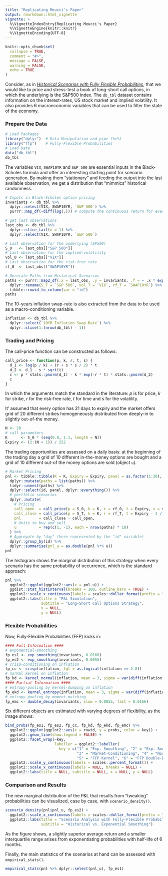 ```yaml
---
title: "Replicating Meucci's Paper"
output: rmarkdown::html_vignette
vignette: >
  %\VignetteIndexEntry{Replicating Meucci's Paper}
  %\VignetteEngine{knitr::knitr}
  %\VignetteEncoding{UTF-8}
---
```


```r
knitr::opts_chunk$set(
  collapse = TRUE,
  comment = "#>", 
  message = FALSE, 
  warning = FALSE, 
  echo = TRUE
)
```

Consider, as in [_Historical Scenarios with Fully Flexible Probabilities_](https://papers.ssrn.com/sol3/papers.cfm?abstract_id=1696802), that we would like to price and stress-test a book of long-short call options, in which the underlying is the S&P500 index. The `db_tbl` dataset contains information on the interest-rates, US stock market and implied volatility. It also provides $6$ macroeconomic variables that can be used to filter the state of the economy.

### Prepare the Data

```r
# Load Packages
library("dplyr")  # Data Manipulation and pipe (%>%) 
library("ffp")    # Fully-Flexible Probabilities
# Load Data
data("db_tbl")
db_tbl
```

The variables `VIX`, `SWAP10YR` and `S&P 500` are essential inputs in the Black-Scholes formula and offer an interesting starting point for scenario generation. By making them "stationary" and feeding the output into the last available observation, we get a distribution that "mimmics" historical randomness.

```r
# Inputs in Black-Scholes option pricing
invariants <- db_tbl %>% 
  dplyr::select(VIX, SWAP10YR, `S&P 500`) %>% 
  purrr::map_df(~diff(log(.))) # compute the continuous return for every column

# get last observations
last_obs <- db_tbl %>% 
  dplyr::slice_tail(n = 1) %>% 
  dplyr::select(VIX, SWAP10YR, `S&P 500`)

# Last observation for the underlying (SP500)
S_0   <- last_obs[["S&P 500"]]  
# Last observation for the implied-volatility
vol_0 <- last_obs[["VIX"]]
# Last observation for the risk-free rate
rf_0  <- last_obs[["SWAP10YR"]] 

# Gererate Paths from Historical Scenarios
paths <- purrr::map2_df(.x = last_obs, .y = invariants, .f = ~ .x * exp(.y)) %>%
  dplyr::rename(S_T = `S&P 500`, vol_T = `VIX`, rf_T = `SWAP10YR`) %>% 
  tibble::rowid_to_column(var = "id") 
paths
```

The 10-years inflation swap-rate is also extracted from the data to be used as a macro-conditioning variable.

```r
inflation <- db_tbl %>% 
  dplyr::select(`10YR Inflation Swap Rate`) %>% 
  dplyr::slice(1:(nrow(db_tbl) - 1))
```

### Trading and Pricing

The call-price function can be constructed as follows:

```r
call_price <- function(p, k, r, t, s) {
  d_1 <- log(p / k) + (r + s * s / 2) * t
  d_2 <- d_1 - s * sqrt(t)
  c <- p * stats::pnorm(d_1) - k * exp(-r * t) * stats::pnorm(d_2)
  c
}
```

In which the arguments match the standard in the literature: $p$ is for price, $k$ for strike, $r$ for the risk-free rate, $t$ for time and $s$ for the volatility.

It' assumed that every option has $21$ days to expiry and the market offers grid of $20$ different strikes homogeneously distributed from deeply-in to slightly out-of-the money.

```r
N <- 20
# call parameters 
K      <- S_0 * (seq(0.8, 1.1, length = N))
Expiry <- (2:(N + 1)) / 252
```

The trading opportunities are assessed on a daily basis: at the beginning of the trading day a grid of 10 different in-the-money options are bought and a grid of 10 different out-of the money options are sold (object `u`). 

```r
# Market Pricing
pnl <- tibble::tibble(K = K, Expiry = Expiry, panel = as.factor(1:20), S_0, vol_0, rf_0) %>%
  dplyr::mutate(paths = list(paths)) %>%
  tidyr::unnest(paths) %>%
  dplyr::select(id, panel, dplyr::everything()) %>%
  # portfolio scenarios
  dplyr::mutate(
    # Pricing
    call_open  = call_price(p = S_0, k = K, r = rf_0, t = Expiry, s = vol_0),
    call_close = call_price(p = S_T, k = K, r = rf_T, t = Expiry - 1 / 252, s = vol_T),
    pnl        = call_close - call_open,
    # Units to buy and sell
    u          = rep(c(1, -1), each = nrow(paths) * 10)
  ) %>%
  # Aggregate by "day" (here represented by the "id" variable)
  dplyr::group_by(id) %>%
  dplyr::summarise(pnl_u = as.double(pnl %*% u))
pnl
```

The histogram shows the marginal distribution of this strategy when every scenario has the same probability of occurrence, which is the standard approach:

```r
pnl %>% 
  ggplot2::ggplot(ggplot2::aes(x = pnl_u)) + 
  ggdist::stat_histinterval(breaks = 100, outline_bars = TRUE) + 
  ggplot2::scale_x_continuous(labels = scales::dollar_format(prefix = "U$ ")) + 
  ggplot2::labs(title = "P&L Simulation",
                subtitle = "Long-Short Call Options Strategy", 
                x = NULL, 
                y = NULL) 
```

### Flexible Probabilities

Now, Fully-Flexible Probabilities (FFP) kicks in:

```r
#### Full Information ####
# exponential-smoothing
fp_es1 <- exp_smoothing(invariants, 0.0166)
fp_es2 <- exp_smoothing(invariants, 0.0055)
# crisp-conditioning on inflation
fp_cc <- crisp(inflation, lgl = as.logical(inflation >= 2.8))
# normal kernel on inflation
fp_kd <- kernel_normal(inflation, mean = 3, sigma = var(diff(inflation[[1]])))
#### Partial Information ####
# entropy-pooling by kernel-dumping on inflation
fp_ekd <- kernel_entropy(inflation, mean = 3, sigma = var(diff(inflation[[1]])))
# entropy-pooling by moment-matching
fp_emc <- double_decay(invariants, slow = 0.0055, fast = 0.0166)
```

Six different objects are estimated with varying degrees of flexibility, as the image shows:  

```r
bind_probs(fp_es1, fp_es2, fp_cc, fp_kd, fp_ekd, fp_emc) %>% 
  ggplot2::ggplot(ggplot2::aes(x = rowid, y = probs, color = key)) + 
  ggplot2::geom_line(show.legend = FALSE) + 
  ggplot2::facet_wrap(~key, 
                      labeller = ggplot2::labeller(
                        key = c("1" = "Exp. Smoothing", "2" = "Exp. Smoothing", 
                                "3" = "Market-Conditioning", "4" = "Normal Kernel", 
                                "5" = "FFP Kernel", "6" = "FFP Double-Decay"))) +
  ggplot2::scale_y_continuous(labels = scales::percent_format()) + 
  ggplot2::scale_x_continuous(labels = NULL, breaks = NULL) + 
  ggplot2::labs(title = NULL, subtitle = NULL, x = NULL, y = NULL) 
```

### Comparison and Results

The new marginal distribution of the P&L that results from "tweaking" probabilities can be visualized, case by case, with `scenario_density()`.

```r
scenario_density(pnl$pnl_u, fp_es2) + 
  ggplot2::scale_x_continuous(labels = scales::dollar_format(prefix = "U$ ")) +
  ggplot2::labs(title = "Scenario Analysis with Fully-Flexible Probabilities (FFP)", 
                subtitle = "Historical vs. Exponential Smoothing")
```

As the figure shows, a slightly superior average return and a smaller interquartile range arises from exponentiating probabilities with half-life of 6 months. 

Finally, the main statistics of the scenarios at hand can be assessed with `empirical_stats()`.

```r
empirical_stats(pnl %>% dplyr::select(pnl_u), fp_es1)
```

